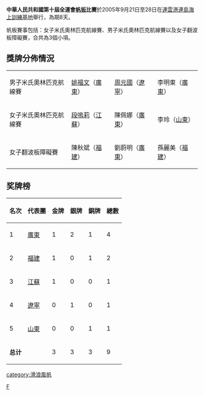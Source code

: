 '''中華人民共和國第十屆全運會[[帆板|帆板]]比賽'''於2005年9月21日至28日在[[連雲港|連雲港]][[連島海上訓練基地|連島海上訓練基地]]舉行，為期8天。

帆板賽事包括：女子米氏奧林匹克航線賽、男子米氏奧林匹克航線賽以及女子翻波板障礙賽，合共為3個小項。

==獎牌分佈情況==
{| {{MedalistTable|type=項目}}
|-
|男子米氏奧林匹克航線賽
|[[姚福文|姚福文]]（[[廣東|廣東]]）
|[[周元國|周元國]]（[[遼寧|遼寧]]）
|李明東（[[廣東|廣東]]）
|-
|女子米氏奧林匹克航線賽
|[[段嗚莉|段嗚莉]]（[[江蘇|江蘇]]）
|陳佩娜（[[廣東|廣東]]）
|李玲（[[山東|山東]]）
|-
|女子翻波板障礙賽
|陳秋斌（[[福建|福建]]）
|劉蔚明（[[廣東|廣東]]）
|孫麗美（[[福建|福建]]）
|}

==奖牌榜==
{| class="wikitable" 
|- 
!名次!!代表團!!金牌!!銀牌!!銅牌!!總數
|-
|1||[[廣東|廣東]]||1||2||1||4
|-
|2||[[福建|福建]]||1||0||1||2
|-
|3||[[江蘇|江蘇]]||1||0||0||1
|-
|4||[[遼寧|遼寧]]||0||1||0||1
|-
|5||[[山東|山東]]||0||0||1||1
|-
|colspan=2|'''总计'''||3||3||3||9
|}

{{中华人民共和国第十届运动会}}

[[Category:中华人民共和国第十届全国运动会|F]]
[[category:滑浪風帆|category:滑浪風帆]]